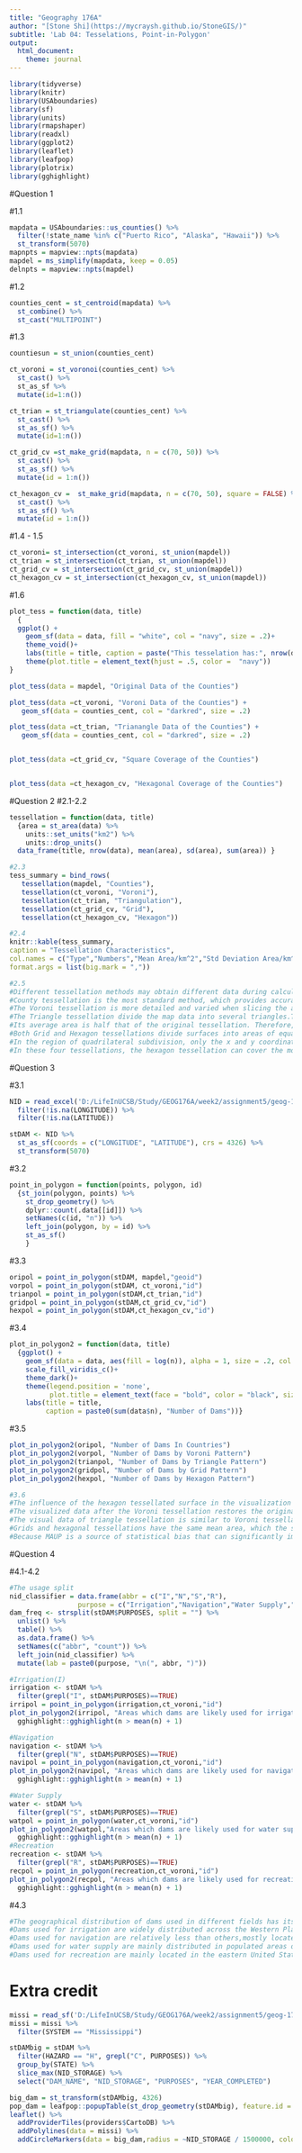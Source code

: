 ```yaml
---
title: "Geography 176A"
author: "[Stone Shi](https://mycraysh.github.io/StoneGIS/)"
subtitle: 'Lab 04: Tesselations, Point-in-Polygon'
output:
  html_document:
    theme: journal
---
```

```r
library(tidyverse)
library(knitr)
library(USAboundaries)
library(sf)
library(units)
library(rmapshaper)
library(readxl)
library(ggplot2)
library(leaflet)
library(leafpop)
library(plotrix)
library(gghighlight)
```

#Question 1

#1.1
```r
mapdata = USAboundaries::us_counties() %>%
  filter(!state_name %in% c("Puerto Rico", "Alaska", "Hawaii")) %>%
  st_transform(5070)
mapnpts = mapview::npts(mapdata)
mapdel = ms_simplify(mapdata, keep = 0.05)
delnpts = mapview::npts(mapdel)

```

#1.2
```r
counties_cent = st_centroid(mapdata) %>% 
  st_combine() %>%
  st_cast("MULTIPOINT")
```

#1.3
```r
countiesun = st_union(counties_cent)

ct_voroni = st_voronoi(counties_cent) %>%
  st_cast() %>%
  st_as_sf %>%
  mutate(id=1:n())

ct_trian = st_triangulate(counties_cent) %>%
  st_cast() %>%
  st_as_sf() %>%
  mutate(id=1:n())

ct_grid_cv =st_make_grid(mapdata, n = c(70, 50)) %>%
  st_cast() %>%
  st_as_sf() %>%
  mutate(id = 1:n())

ct_hexagon_cv =  st_make_grid(mapdata, n = c(70, 50), square = FALSE) %>%
  st_cast() %>%
  st_as_sf() %>%
  mutate(id = 1:n())

```


#1.4 - 1.5
```r
ct_voroni= st_intersection(ct_voroni, st_union(mapdel))
ct_trian = st_intersection(ct_trian, st_union(mapdel))
ct_grid_cv = st_intersection(ct_grid_cv, st_union(mapdel))
ct_hexagon_cv = st_intersection(ct_hexagon_cv, st_union(mapdel))
```

#1.6
```r
plot_tess = function(data, title)
  {
  ggplot() + 
    geom_sf(data = data, fill = "white", col = "navy", size = .2)+
    theme_void()+
    labs(title = title, caption = paste("This tesselation has:", nrow(data), "tiles" )) +
    theme(plot.title = element_text(hjust = .5, color =  "navy"))
}

plot_tess(data = mapdel, "Original Data of the Counties")

plot_tess(data =ct_voroni, "Voroni Data of the Counties") +
   geom_sf(data = counties_cent, col = "darkred", size = .2)

plot_tess(data =ct_trian, "Trianangle Data of the Counties") +
   geom_sf(data = counties_cent, col = "darkred", size = .2)


plot_tess(data =ct_grid_cv, "Square Coverage of the Counties")


plot_tess(data =ct_hexagon_cv, "Hexagonal Coverage of the Counties")
```
#Question 2
#2.1-2.2
```r
tessellation = function(data, title) 
  {area = st_area(data) %>% 
    units::set_units("km2") %>%
    units::drop_units() 
  data_frame(title, nrow(data), mean(area), sd(area), sum(area)) }

#2.3
tess_summary = bind_rows(
   tessellation(mapdel, "Counties"),
   tessellation(ct_voroni, "Voroni"),
   tessellation(ct_trian, "Triangulation"),
   tessellation(ct_grid_cv, "Grid"),
   tessellation(ct_hexagon_cv, "Hexagon"))

#2.4
knitr::kable(tess_summary,
caption = "Tessellation Characteristics",
col.names = c("Type","Numbers","Mean Area/km^2","Std Deviation Area/km^2","Covered Area/km^2"),
format.args = list(big.mark = ","))

#2.5
#Different tessellation methods may obtain different data during calculation.
#County tessellation is the most standard method, which provides accurate information for the programmer.
#The Voroni tessellation is more detailed and varied when slicing the areas surrounding the center of the map.Based on its calculation method, the Voroni tessellation can effectively analyze the regional density.The area that Voroni tessellation covers is equal to the original area.
#The Triangle tessellation divide the map data into several triangles.The standard deviation of the triangle tessellation is smaller than the original and Voroni tessellation.
#Its average area is half that of the original tessellation. Therefore, the area covered by the triangle tessellation is slightly smaller than the original area.
#Both Grid and Hexagon tessellations divide surfaces into areas of equal area, which increase accuracy in calculating data relative to "per capita". The average area and total coverage area of these two tessellations are both larger than the original.
#In the region of quadrilateral subdivision, only the x and y coordinates need to be specified, which means it can be used widely.
#In these four tessellations, the hexagon tessellation can cover the most accurate surface area.
```

#Question 3

#3.1
```r
NID = read_excel('D:/LifeInUCSB/Study/GEOG176A/week2/assignment5/geog-176A-labs/data/NID2019.xlsx') %>% 
  filter(!is.na(LONGITUDE)) %>% 
  filter(!is.na(LATITUDE))

stDAM <- NID %>%
  st_as_sf(coords = c("LONGITUDE", "LATITUDE"), crs = 4326) %>%
  st_transform(5070) 
```

#3.2
```r
point_in_polygon = function(points, polygon, id)
  {st_join(polygon, points) %>%
    st_drop_geometry() %>%
    dplyr::count(.data[[id]]) %>%
    setNames(c(id, "n")) %>%
    left_join(polygon, by = id) %>%
    st_as_sf()
    }
```

#3.3
```r
oripol = point_in_polygon(stDAM, mapdel,"geoid")
vorpol = point_in_polygon(stDAM, ct_voroni,"id")
trianpol = point_in_polygon(stDAM,ct_trian,"id")
gridpol = point_in_polygon(stDAM,ct_grid_cv,"id")
hexpol = point_in_polygon(stDAM,ct_hexagon_cv,"id")
```
#3.4
```r
plot_in_polygon2 = function(data, title)
  {ggplot() +
    geom_sf(data = data, aes(fill = log(n)), alpha = 1, size = .2, col = NA) +
    scale_fill_viridis_c()+
    theme_dark()+
    theme(legend.position = 'none',
          plot.title = element_text(face = "bold", color = "black", size = 20,hjust = .5)) +
    labs(title = title,
         caption = paste0(sum(data$n), "Number of Dams"))}
```

#3.5
```r
plot_in_polygon2(oripol, "Number of Dams In Countries")
plot_in_polygon2(vorpol, "Number of Dams by Voroni Pattern")
plot_in_polygon2(trianpol, "Number of Dams by Triangle Pattern")
plot_in_polygon2(gridpol, "Number of Dams by Grid Pattern")
plot_in_polygon2(hexpol, "Number of Dams by Hexagon Pattern")

#3.6
#The influence of the hexagon tessellated surface in the visualization of point counts is obivious. 
#The visualized data after the Voroni tessellation restores the original data most clearly, because its mean area and standard deviation have no difference with the original data.
#The visual data of triangle tessellation is similar to Voroni tessellation, but the scale range of each region is smaller. This type of tessellation presents a more uniform data distribution than the Voroni. However, it has more fragmented regions.
#Grids and hexagonal tessellations have the same mean area, which the standard deviation among these areas can be ignored. However, this tessellation delineates a pattern that lacks the detail of the original image. Both tessellations cover an area larger than the original total area of about 600,000 square kilometers.
#Because MAUP is a source of statistical bias that can significantly impact the results of statistical hypothesis tests, the grid tessellations based on point measures cannot be chosen. As a result,I choose to use Voroni tessellation to reduce the bias of MAUP. Also, Voroni could cover the accurate area of the dams data.
```
#Question 4

#4.1-4.2
```r
#The usage split
nid_classifier = data.frame(abbr = c("I","N","S","R"),
                 purpose = c("Irrigation","Navigation","Water Supply","Recreation"))
dam_freq <- strsplit(stDAM$PURPOSES, split = "") %>%
  unlist() %>% 
  table() %>% 
  as.data.frame() %>% 
  setNames(c("abbr", "count")) %>% 
  left_join(nid_classifier) %>% 
  mutate(lab = paste0(purpose, "\n(", abbr, ")"))

#Irrigation(I)
irrigation <- stDAM %>% 
  filter(grepl("I", stDAM$PURPOSES)==TRUE)
irripol = point_in_polygon(irrigation,ct_voroni,"id")
plot_in_polygon2(irripol, "Areas which dams are likely used for irrigation") +
  gghighlight::gghighlight(n > mean(n) + 1) 

#Navigation
navigation <- stDAM %>% 
  filter(grepl("N", stDAM$PURPOSES)==TRUE)
navipol = point_in_polygon(navigation,ct_voroni,"id")
plot_in_polygon2(navipol, "Areas which dams are likely used for navigation") +
  gghighlight::gghighlight(n > mean(n) + 1) 

#Water Supply
water <- stDAM %>% 
  filter(grepl("S", stDAM$PURPOSES)==TRUE)
watpol = point_in_polygon(water,ct_voroni,"id")
plot_in_polygon2(watpol,"Areas which dams are likely used for water supply") +
  gghighlight::gghighlight(n > mean(n) + 1) 
#Recreation
recreation <- stDAM %>% 
  filter(grepl("R", stDAM$PURPOSES)==TRUE)
recpol = point_in_polygon(recreation,ct_voroni,"id")
plot_in_polygon2(recpol, "Areas which dams are likely used for recreation") +
  gghighlight::gghighlight(n > mean(n) + 1) 
```

#4.3
```r
#The geographical distribution of dams used in different fields has its significance.The results of the dam's geographical distribution are consistent with their use.
#Dams used for irrigation are widely distributed across the Western Plateau, the Eastern Appalachian Mountains, and the lower Mississippi River.These areas are well cultivated which need irrigation.
#Dams used for navigation are relatively less than others,mostly located in the northeast and are used to regulate elevation differences in water levels so that ships can navigate. Ships with cargo in the Great Lakes region are very frequent.
#Dams used for water supply are mainly distributed in populated areas of California and north east, as well as the lower Mississippi River. Water supply should be guaranteed because of their high population density in these regions.
#Dams used for recreation are mainly located in the eastern United States, probably because they are more accessible to residents. In the Midwest, due to the terrain and climate, it is difficult for dams to be developed as recreation facilities and visited by tourists.
```

# Extra credit
```r
missi = read_sf('D:/LifeInUCSB/Study/GEOG176A/week2/assignment5/geog-176A-labs/data/MajorRivers/MajorRivers.shp')
missi = missi %>% 
  filter(SYSTEM == "Mississippi")

stDAMbig = stDAM %>%
  filter(HAZARD == "H", grepl("C", PURPOSES)) %>%
  group_by(STATE) %>%
  slice_max(NID_STORAGE) %>%
  select("DAM_NAME", "NID_STORAGE", "PURPOSES", "YEAR_COMPLETED")

big_dam = st_transform(stDAMbig, 4326)
pop_dam = leafpop::popupTable(st_drop_geometry(stDAMbig), feature.id = FALSE, row.numbers = FALSE)
leaflet() %>% 
  addProviderTiles(providers$CartoDB) %>% 
  addPolylines(data = missi) %>%
  addCircleMarkers(data = big_dam,radius = ~NID_STORAGE / 1500000, color = "red",stroke = FALSE,fillOpacity = 1, popup = ~pop_dam)
```
